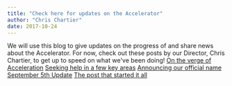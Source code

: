 ```yaml
---
title: "Check here for updates on the Accelerator"
author: "Chris Chartier"
date: 2017-10-24
---
```


We will use this blog to give updates on the progress of and share news
about the Accelerator. For now, check out these posts by our Director,
Chris Chartier, to get up to speed on what we\'ve been doing! [On the
verge of
Acceleration](https://christopherchartier.com/2017/10/12/on-the-verge-of-acceleration-the-psa-has-received-its-first-submissions/){target="_blank"}
[Seeking help in a few key
areas](https://christopherchartier.com/2017/10/03/the-psychological-science-accelerator-rapid-progress-more-help-needed/){target="_blank"}
[Announcing our official
name](https://christopherchartier.com/2017/09/21/the-psychological-science-accelerator-a-distributed-laboratory-network/){target="_blank"}
[September 5th
Update](https://christopherchartier.com/2017/09/05/update-building-a-cern-for-psychological-science/){target="_blank"}
[The post that started it
all](https://christopherchartier.com/2017/08/26/building-a-cern-for-psychological-science/){target="_blank"}

